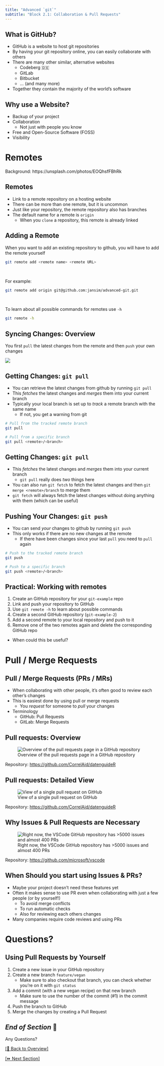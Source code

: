 ```yaml
---
title: "Advanced `git`"
subtitle: "Block 2.1: Collaboration & Pull Requests"
---
```


## What is GitHub?

- GitHub is a website to host git repositories
- By having your git repository online, you can easily collaborate with others
- There are many other similar, alternative websites
  - Codeberg 🇩🇪
  - GitLab
  - Bitbucket
  - ... (and many more)
- Together they contain the majority of the world's software

## Why use a Website?

- Backup of your project
- Collaboration
  - Not just with people you know
- Free and Open-Source Software (FOSS)
- Visibility

<!--

# Connecting git and github

## Authenticating with github.com 🗝️ {background-color="black"}

::: {.nonincremental}

- We will use a guide to set up the authentication with GitHub
- Please go to the [website](https://simson.io/advanced-git/output/resources/ssh-github/how-to-setup-github-ssh.html) and follow the steps to authenticate with GitHub
- A PDF version of the guide can be found [here](./resources/ssh-github/how-to-setup-github-ssh.pdf)

:::

![https://simson.io/advanced-git/output/resources/ssh-gitlab/how-to-setup-gitlab-ssh.html](images/qr-codes/qr-code-ssh-guide.svg)

-->

# Remotes {background-color="black" background-opacity="0.3" background-image="images/backgrounds/glenn-carstens-peters-EOQhsfFBhRk-unsplash.jpg"}

::: attribution
Background: https://unsplash.com/photos/EOQhsfFBhRk
:::

## Remotes

- Link to a remote repository on a hosting website
- There can be more than one remote, but it is uncommon
- Just like your repository, the remote repository also has branches
- The default name for a remote is `origin`
  - When you `clone` a repository, this remote is already linked

## Adding a Remote

When you want to add an existing repository to github, you will have to add the remote yourself

```bash
git remote add <remote name> <remote URL>
```

<br>

::: {.fragment}
For example:

```bash
git remote add origin git@github.com:jansim/advanced-git.git
```
:::

<br>

::: {.fragment}
To learn about all possible commands for remotes use `-h`

```bash
git remote -h
```
:::

## Syncing Changes: Overview

You first `pull` the latest changes from the remote and then `push` your own changes

![](images/drawings/pull-push.svg)

## Getting Changes: `git pull`

- You can retrieve the latest changes from github by running `git pull`
- This *fetches* the latest changes and *merges* them into your current branch
- Typically your local branch is set up to *track* a remote branch with the same name
  - If not, you get a warning from git

::: {.fragment}
```bash
# Pull from the tracked remote branch
git pull

# Pull from a specific branch
git pull <remote>/<branch>
```
:::

## Getting Changes: `git pull`

- This *fetches* the latest changes and *merges* them into your current branch
  - `git pull` really does *two* things here
- You can also run `git fetch` to fetch the latest changes and then `git merge <remote>/branch` to merge them
- `git fetch` will always fetch the latest changes without doing anything with them (which can be useful)

## Pushing Your Changes: `git push`

- You can send *your* changes to github by running `git push`
- This only works if there are no new changes at the remote
  - If there have been changes since your last `pull` you need to `pull` again

::: {.fragment}
```bash
# Push to the tracked remote branch
git push

# Push to a specific branch
git push <remote>/<branch>
```
:::

## Practical: Working with remotes {background-color="black"}

1. Create an GitHub repository for your `git-example` repo
2. Link and push your repository to GitHub
3. Use `git remote -h` to learn about possible commands
4. Create a second GitHub repository (`git-example-2`)
5. Add a second remote to your local repository and push to it
6. Remove one of the two remotes again and delete the corresponding GitHub repo

- When could this be useful?

# Pull / Merge Requests

## Pull / Merge Requests (PRs / MRs)

- When collaborating with other people, it's often good to review each other's changes
- This is easiest done by using pull or merge requests
  - You *request* for someone to *pull* your changes
- Terminology
  - GitHub: Pull Requests
  - GitLab: Merge Requests

## Pull requests: Overview

![Overview of the pull requests page in a GitHub repository](images/screenshots/github/gh-prs.png)

::: attribution
Repository: <https://github.com/CorrelAid/datenguideR>
:::

## Pull requests: Detailed View

![View of a single pull request on GitHub](images/screenshots/github/gh-pr.png)

::: attribution
Repository: <https://github.com/CorrelAid/datenguideR>
:::

## Why Issues & Pull Requests are Necessary

![Right now, the VSCode GitHub repository has >5000 issues and almost 400 PRs](images/screenshots/github/gh-vscode.png)

::: attribution
Repository: <https://github.com/microsoft/vscode>
:::

## When Should you start using Issues & PRs?

- Maybe your project doesn't need these features yet
- Often it makes sense to use PR even when collaborating with just a few people (or by yourself!)
  - To avoid merge conflicts
  - To run automatic checks
  - Also for reviewing each others changes
- Many companies require code reviews and using PRs

# Questions? {background-opacity="0.4" background-image="images/backgrounds/questions.gif" background-position="top"}

## Using Pull Requests by Yourself {background-color="black"}

1. Create a new issue in your GitHub repository
2. Create a new branch `feature/vegan`
   - Make sure to also checkout that branch, you can check whether you're on it with `git status`
3. Add a commit (with a new vegan recipe) on that new branch
   - Make sure to use the number of the commit (#1) in the commit message
4. Push the branch to GitHub
5. Merge the changes by creating a Pull Request 

## *End of Section* 🎉 {background-color="black"}

:::{.r-fit-text}
Any Questions?
:::

[[🏡 Back to Overview]](./index.html)

[[⏩️ Next Section]](./2.2-trunk-based-development.html) 
